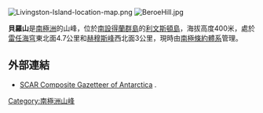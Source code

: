 [[Image:Livingston-Island-location-map.png|thumb]]
[[Image:BeroeHill.jpg|thumb]]

'''貝羅山'''是[[南極洲|南極洲]]的山峰，位於[[南設得蘭群島|南設得蘭群島]]的[[利文斯頓島|利文斯頓島]]，海拔高度400米，處於[[雷任海穹|雷任海穹]]東北面4.7公里和[[赫穆斯峰|赫穆斯峰]]西北面3公里，現時由[[南極條約體系|南極條約體系]]管理。

{{coord|62|35|04|S|60|15|29|W|display=title}}

==外部連結==
* [http://data.aad.gov.au/aadc/gaz/scar/ SCAR Composite Gazetteer of Antarctica] {{WebCite|url=https://www.webcitation.org/5ug2CfC7m?url=http://data.aad.gov.au/aadc/gaz/scar/ |date=20101202140255 |dateformat=iso }}.

{{Antarctica-geo-stub}}
[[Category:南極洲山峰|Category:南極洲山峰]]
